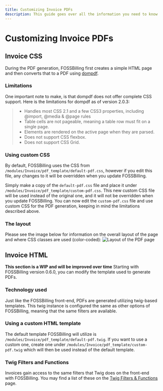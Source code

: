 ```yaml
---
title: Customizing Invoice PDFs
description: This guide goes over all the information you need to know in order to adjust the visuals for invoice PDFs.
---
```


# Customizing Invoice PDFs

## Invoice CSS

During the PDF generation, FOSSBilling first creates a simple HTML page and then converts that to a PDF using [dompdf](https://github.com/dompdf/dompdf).

### Limitations

One important note to make, is that dompdf does not offer complete CSS support. Here is the limitations for dompdf as of version 2.0.3:

> - Handles most CSS 2.1 and a few CSS3 properties, including @import, @media & @page rules
> - Table cells are not pageable, meaning a table row must fit on a single page.
> - Elements are rendered on the active page when they are parsed.
> - Does not support CSS flexbox.
> - Does not support CSS Grid.

### Using custom CSS

By default, FOSSBilling uses the CSS from `/modules/Invoice/pdf_template/default-pdf.css`, however if you edit this file, any changes to it will be overridden when you update FOSSBilling.

Simply make a copy of the `default-pdf.css` file and place it under `/modules/Invoice/pdf_template/custom-pdf.css`. This new custom CSS file will be used instead of the original one, and it will not be overridden when you update FOSSBilling. You can now edit the `custom-pdf.css` file and use custom CSS for the PDF generation, keeping in mind the limitations described above.

### The layout

Please see the image below for information on the overall layout of the page and where CSS classes are used (color-coded):
![Layout of the PDF page](/img/guides/pdf/invoice_layout.png)

## Invoice HTML

**This section is a WIP and will be improved over time**
Starting with FOSSBilling version 0.6.0, you can modify the template used to generate PDFs.

### Technology used

Just like the FOSSBilling front-end, PDFs are generated utilizing twig-based templates. This twig instance is configured the same as other options of FOSSBilling, meaning that the same filters are available.

### Using a custom HTML template

The default template FOSSBilling will utilize is `/modules/Invoice/pdf_template/default-pdf.twig`. If you want to use a custom one, create one under `/modules/Invoice/pdf_template/custom-pdf.twig` which will then be used instead of the default template.

### Twig Filters and Functions

Invoices gain access to the same filters that Twig does on the front-end with FOSSBilling.
You may find a list of these on the [Twig Filters & Functions](/docs/developing-fossbilling/twig-filters) page.
